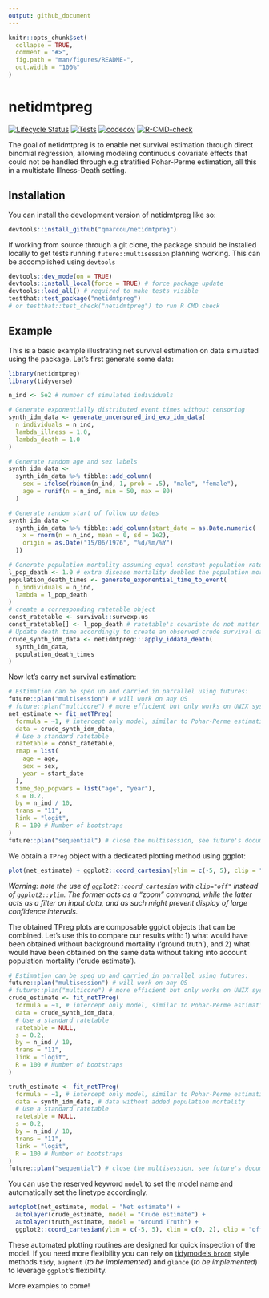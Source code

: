 ```yaml
---
output: github_document
---
```


<!-- README.md is generated from README.Rmd. Please edit that file -->

```r
knitr::opts_chunk$set(
  collapse = TRUE,
  comment = "#>",
  fig.path = "man/figures/README-",
  out.width = "100%"
)
```

# netidmtpreg

<!-- badges: start -->
[![Lifecycle Status](https://img.shields.io/badge/lifecycle-maturing-blue.svg)](https://lifecycle.r-lib.org/articles/stages.html)
[![Tests](https://github.com/qmarcou/netidmtpreg/actions/workflows/test-coverage.yaml/badge.svg)](https://github.com/qmarcou/netidmtpreg/actions/workflows/test-coverage.yaml)
[![codecov](https://codecov.io/gh/qmarcou/netidmtpreg/graph/badge.svg?token=BMMMFGO30V)](https://codecov.io/gh/qmarcou/netidmtpreg)
[![R-CMD-check](https://github.com/qmarcou/netidmtpreg/actions/workflows/R-CMD-check.yaml/badge.svg)](https://github.com/qmarcou/netidmtpreg/actions/workflows/R-CMD-check.yaml)
<!-- badges: end -->

The goal of netidmtpreg is to enable net survival estimation through direct
binomial regression, allowing modeling continuous covariate effects that could
not be handled through e.g stratified Pohar-Perme estimation, all this in a 
multistate Illness-Death setting.   

## Installation

You can install the development version of netidmtpreg like so:

```r
devtools::install_github("qmarcou/netidmtpreg")
```

If working from source through a git clone, the package should be installed locally to get tests running `future::multisession` planning working.
This can be accomplished using `devtools`
```r
devtools::dev_mode(on = TRUE)
devtools::install_local(force = TRUE) # force package update
devtools::load_all() # required to make tests visible
testthat::test_package("netidmtpreg")
# or testthat::test_check("netidmtpreg") to run R CMD check
```

## Example

This is a basic example illustrating net survival estimation on data simulated 
using the package. Let's first generate some data:

```r
library(netidmtpreg)
library(tidyverse)

n_ind <- 5e2 # number of simulated individuals

# Generate exponentially distributed event times without censoring
synth_idm_data <- generate_uncensored_ind_exp_idm_data(
  n_individuals = n_ind,
  lambda_illness = 1.0,
  lambda_death = 1.0
)

# Generate random age and sex labels
synth_idm_data <-
  synth_idm_data %>% tibble::add_column(
    sex = ifelse(rbinom(n_ind, 1, prob = .5), "male", "female"),
    age = runif(n = n_ind, min = 50, max = 80)
  )

# Generate random start of follow up dates
synth_idm_data <-
  synth_idm_data %>% tibble::add_column(start_date = as.Date.numeric(
    x = rnorm(n = n_ind, mean = 0, sd = 1e2),
    origin = as.Date("15/06/1976", "%d/%m/%Y")
  ))

# Generate population mortality assuming equal constant population rate
l_pop_death <- 1.0 # extra disease mortality doubles the population mortality
population_death_times <- generate_exponential_time_to_event(
  n_individuals = n_ind,
  lambda = l_pop_death
)
# create a corresponding ratetable object
const_ratetable <- survival::survexp.us
const_ratetable[] <- l_pop_death # ratetable's covariate do not matter
# Update death time accordingly to create an observed crude survival dataset
crude_synth_idm_data <- netidmtpreg:::apply_iddata_death(
  synth_idm_data,
  population_death_times
)
```

Now let's carry net survival estimation:
```r
# Estimation can be sped up and carried in parrallel using futures:
future::plan("multisession") # will work on any OS
# future::plan("multicore") # more efficient but only works on UNIX systems
net_estimate <- fit_netTPreg(
  formula = ~1, # intercept only model, similar to Pohar-Perme estimation
  data = crude_synth_idm_data,
  # Use a standard ratetable
  ratetable = const_ratetable,
  rmap = list(
    age = age,
    sex = sex,
    year = start_date
  ),
  time_dep_popvars = list("age", "year"),
  s = 0.2,
  by = n_ind / 10,
  trans = "11",
  link = "logit",
  R = 100 # Number of bootstraps
)
future::plan("sequential") # close the multisession, see future's documentation
```

We obtain a `TPreg` object with a dedicated plotting method using ggplot:

```r
plot(net_estimate) + ggplot2::coord_cartesian(ylim = c(-5, 5), clip = "off")
```

*Warning: note the use of `ggplot2::coord_cartesian` with `clip="off"` instead of `ggplot2::ylim`.
The former acts as a "zoom" command, while the latter acts as a filter on input
data, and as such might prevent display of large confidence intervals.*

The obtained TPreg plots are composable ggplot objects that can be combined.
Let's use this to compare our results with: 1) what would have been obtained 
without background mortality ('ground truth'), and 2) what would have been
obtained on the same data without taking into account population mortality 
('crude estimate').

```r
# Estimation can be sped up and carried in parrallel using futures:
future::plan("multisession") # will work on any OS
# future::plan("multicore") # more efficient but only works on UNIX systems
crude_estimate <- fit_netTPreg(
  formula = ~1, # intercept only model, similar to Pohar-Perme estimation
  data = crude_synth_idm_data,
  # Use a standard ratetable
  ratetable = NULL,
  s = 0.2,
  by = n_ind / 10,
  trans = "11",
  link = "logit",
  R = 100 # Number of bootstraps
)

truth_estimate <- fit_netTPreg(
  formula = ~1, # intercept only model, similar to Pohar-Perme estimation
  data = synth_idm_data, # data without added population mortality
  # Use a standard ratetable
  ratetable = NULL,
  s = 0.2,
  by = n_ind / 10,
  trans = "11",
  link = "logit",
  R = 100 # Number of bootstraps
)
future::plan("sequential") # close the multisession, see future's documentation
```

You can use the reserved keyword `model` to set the model name and automatically
set the linetype accordingly. 

```r
autoplot(net_estimate, model = "Net estimate") +
  autolayer(crude_estimate, model = "Crude estimate") +
  autolayer(truth_estimate, model = "Ground Truth") +
  ggplot2::coord_cartesian(ylim = c(-5, 5), xlim = c(0, 2), clip = "off")
```

These automated plotting routines are designed for quick inspection of the model.
If you need more flexibility you can rely on 
[tidymodels `broom`](https://broom.tidymodels.org/articles/broom.html) style 
methods `tidy`, `augment` (*to be implemented*) and `glance` (*to be implemented*)
to leverage `ggplot`'s  flexibility.

More examples to come!